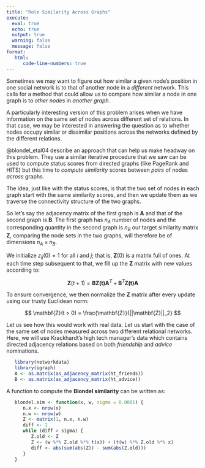 ```yaml
---
title: "Role Similarity Across Graphs"
execute: 
  eval: true
  echo: true
  output: true
  warning: false
  message: false
format: 
   html:
      code-line-numbers: true
---
```


Sometimes we may want to figure out how similar a given node's position in one social network is to that of another node in a *different* network. This calls for a method that could allow us to compare how similar a node in one graph is to *other nodes* in *another graph*. 

A particularly interesting version of this problem arises when we have information on the same set of nodes across different set of relations. In that case, we may be interested in answering the question as to whether nodes occupy similar or dissimilar positions across the networks defined by the different relations. 

@blondel_etal04 describe an approach that can help us make headway on this problem. They use a similar iterative procedure that we saw can be used to compute status scores from directed graphs (like PageRank and HITS) but this time to *compute similarity* scores between *pairs* of nodes *across* graphs. 

The idea, just like with the status scores, is that the two set of nodes in each graph start with the same similarity scores, and then we update them as we traverse the connectivity structure of the two graphs. 

So let's say the adjacency matrix of the first graph is $\mathbf{A}$ and that of the second graph is $\mathbf{B}$. The first graph has $n_A$ number of nodes and the corresponding quantity in the second graph is $n_B$ our target similarity matrix $\mathbf{Z}$, comparing the node sets in the two graphs, will therefore be of dimensions $n_A \times n_B$. 

We initialize $z_{ij}(0) = 1$ for all $i$ and $j$; that is, $\mathbf{Z}(0)$ is a matrix full of ones. At each time step subsequent to that, we fill up the $\mathbf{Z}$ matrix with new values according to:

$$ 
   \mathbf{Z}(t + 1) = \mathbf{B}\mathbf{Z(t)}\mathbf{A}^T + \mathbf{B}^T\mathbf{Z(t)}\mathbf{A}
$$

To ensure convergence, we then normalize the $\mathbf{Z}$ matrix after every update using our trusty Euclidean norm:

$$
\mathbf{Z}(t > 0) = \frac{\mathbf{Z}}{||\mathbf{Z}||_2}
$$

Let us see how this would work with real data. Let us start with the case of the same set of nodes measured across two different relational networks. Here, we will use Krackhardt's high tech manager's data which contains directed adjacency relations based on both *friendship* and *advice* nominations.

```r
   library(networkdata)
   library(igraph)
   A <- as.matrix(as_adjacency_matrix(ht_friends))
   B <- as.matrix(as_adjacency_matrix(ht_advice))
```

A function to compute the **Blondel similarity** can be written as:

```r
   blondel.sim <- function(x, w, sigma = 0.0001) {
      n.x <- nrow(x)
      n.w <- nrow(w)
      Z <- matrix(1, n.x, n.w)
      diff <- 1
      while (diff > sigma) {
         Z.old <- Z
         Z <- (w %*% Z.old %*% t(x)) + (t(w) %*% Z.old %*% x)
         diff <- abs(sum(abs(Z)) - sum(abs(Z.old)))
      }
   }
```





